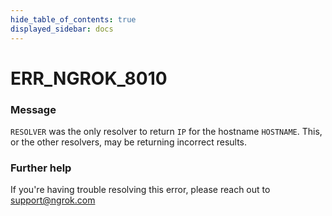 ```yaml
---
hide_table_of_contents: true
displayed_sidebar: docs
---
```



# ERR_NGROK_8010

### Message

`RESOLVER` was the only resolver to return `IP` for the hostname `HOSTNAME`. This, or the other resolvers, may be returning incorrect results.

<ErrorDetails error="err_ngrok_8010" />

### Further help

If you're having trouble resolving this error, please reach out to [support@ngrok.com](mailto:support@ngrok.com?subject=Help%20with%20ERR_NGROK_8010)
